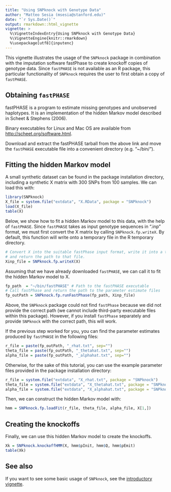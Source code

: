 ```yaml
---
title: "Using SNPknock with Genotype Data"
author: "Matteo Sesia (msesia@stanford.edu)"
date: "`r Sys.Date()`"
output: rmarkdown::html_vignette
vignette: >
  %\VignetteIndexEntry{Using SNPknock with Genotype Data}
  %\VignetteEngine{knitr::rmarkdown}
  %\usepackage[utf8]{inputenc}
---
```

  
This vignette illustrates the usage of the `SNPknock` package in combination with the imputation software fastPhase to create knockoff copies of genotype data. Since `fastPHASE` is not available as an R package, this particular functionality of `SNPknock` requires the user to first obtain a copy of `fastPHASE`. 
  

Obtaining `fastPHASE`
-----------------------
fastPHASE is a program to estimate missing genotypes and unobserved haplotypes. It is an implementation of the hidden Markov model described in Scheet & Stephens (2006).

Binary executables for Linux and Mac OS are available from <http://scheet.org/software.html>.

Download and extract the fastPHASE tarball from the above link and move the `fastPHASE` executable file into a convenient directory (e.g. "~/bin/").


Fitting the hidden Markov model
-------------------------------
A small synthetic dataset can be found in the package installation directory, including a synthetic X matrix with 300 SNPs from 100 samples.
We can load this with:
```r
library(SNPknock)
X_file = system.file("extdata", "X.RData", package = "SNPknock")
load(X_file)
table(X)
```

Below, we show how to fit a hidden Markov model to this data, with the help of `fastPHASE`.
Since `fastPHASE` takes as input genotype sequences in ".inp" format, we must first convert 
the X matrix by calling `SNPknock.fp.writeX`.
By default, this function will write onto a temporary file in the R temporary directory. 
```r
# Convert X into the suitable fastPhase input format, write it into a temporary file
# and return the path to that file.
Xinp_file = SNPknock.fp.writeX(X)
```

Assuming that we have already downloaded `fastPHASE`, we can call it to fit the hidden Markov model to X.
```r
fp_path  = "~/bin/fastPHASE" # Path to the fastPHASE executable
# Call fastPhase and return the path to the parameter estimate files
fp_outPath = SNPknock.fp.runFastPhase(fp_path, Xinp_file)
```

Above, the `SNPknock` package could not find `fastPhase` because we did not provide the correct path
(we cannot include third-party executable files within this package). However, if you install `fastPhase`
separately and provide `SNPknock` with the correct path, this will work.

If the previous step worked for you, you can find the parameter estimates produced by `fastPHASE`
in the following files:
```r
r_file = paste(fp_outPath, "_rhat.txt", sep="")
theta_file = paste(fp_outPath, "_thetahat.txt", sep="")
alpha_file = paste(fp_outPath, "_alphahat.txt", sep="")
```

Otherwise, for the sake of this tutorial, you can use the example parameter files provided
in the package installation directory:
```r
r_file = system.file("extdata", "X_rhat.txt", package = "SNPknock")
theta_file = system.file("extdata", "X_thetahat.txt", package = "SNPknock")
alpha_file = system.file("extdata", "X_alphahat.txt", package = "SNPknock")
```

Then, we can construct the hidden Markov model with:
```r
hmm = SNPknock.fp.loadFit(r_file, theta_file, alpha_file, X[1,])
```

Creating the knockoffs
-------------------------------

Finally, we can use this hidden Markov model to create the knockoffs.
```r
Xk = SNPknock.knockoffHMM(X, hmm$pInit, hmm$Q, hmm$pEmit)
table(Xk)
```

See also
--------
If you want to see some basic usage of `SNPknock`, see the [introductory vignette](SNPknock.html).